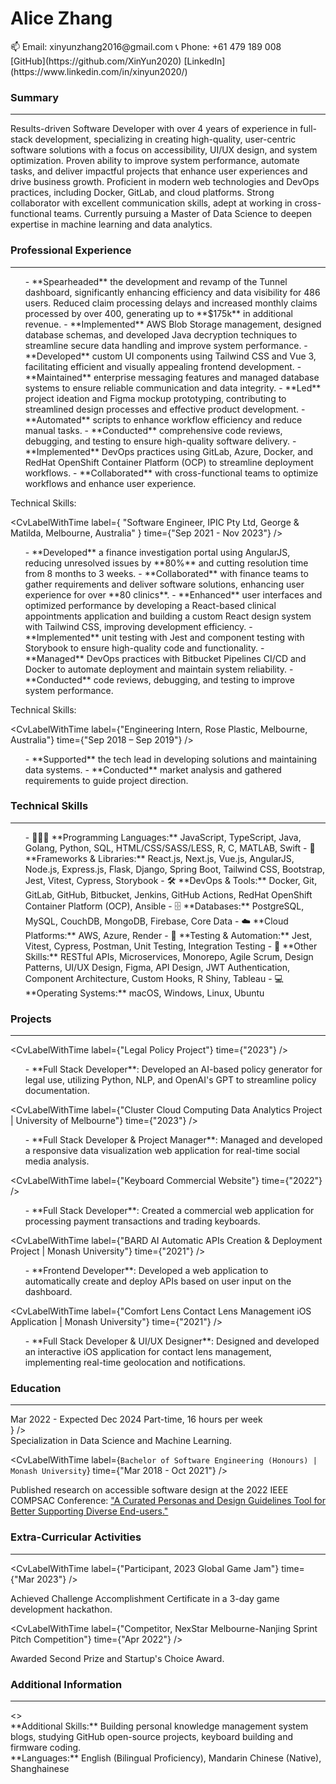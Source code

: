 
<SignInWrapper>

<div className='font-sans not-italic'>

<div className="flex flex-col md:flex-row gap-4 justify-between">
<h1 className="text-center text-3xl font-plex italic font-semibold">
  Alice Zhang
</h1>

<div className="flex flex-col justify-evenly ">
  <span>📫 Email: xinyunzhang2016@gmail.com</span>
  <span>📞 Phone: +61 479 189 008</span>
</div>
<div className="flex flex-row md:flex-col justify-evenly">
  <span>[GitHub](https://github.com/XinYun2020)</span>
  <span>[LinkedIn](https://www.linkedin.com/in/xinyun2020/)</span>
</div>

</div>

### Summary

<hr />
<div className="text-justify">
Results-driven Software Developer with over 4 years of experience in full-stack development, specializing in creating high-quality, user-centric software solutions with a focus on accessibility, UI/UX design, and system optimization. Proven ability to improve system performance, automate tasks, and deliver impactful projects that enhance user experiences and drive business growth. Proficient in modern web technologies and DevOps practices, including Docker, GitLab, and cloud platforms. Strong collaborator with excellent communication skills, adept at working in cross-functional teams. Currently pursuing a Master of Data Science to deepen expertise in machine learning and data analytics.
</div>

### Professional Experience

<hr />
<CvLabelWithTime
  label={
    "Full Stack Developer, Wise Employment, Melbourne, Australia"
  }
  time={"Nov 2023 - Present"}
/>

<ul>
- **Spearheaded** the development and revamp of the Tunnel dashboard, significantly enhancing efficiency and data visibility for 486 users. Reduced claim processing delays and increased monthly claims processed by over 400, generating up to **$175k** in additional revenue.
- **Implemented** AWS Blob Storage management, designed database schemas, and developed Java decryption techniques to streamline secure data handling and improve system performance.
- **Developed** custom UI components using Tailwind CSS and Vue 3, facilitating efficient and visually appealing frontend development.
- **Maintained** enterprise messaging features and managed database systems to ensure reliable communication and data integrity.
- **Led** project ideation and Figma mockup prototyping, contributing to streamlined design processes and effective product development.
- **Automated** scripts to enhance workflow efficiency and reduce manual tasks.
- **Conducted** comprehensive code reviews, debugging, and testing to ensure high-quality software delivery.
- **Implemented** DevOps practices using GitLab, Azure, Docker, and RedHat OpenShift Container Platform (OCP) to streamline deployment workflows.
- **Collaborated** with cross-functional teams to optimize workflows and enhance user experience.
</ul>

<label className="block font-bold">Technical Skills:</label>
<ul>
<CvStringToBadges items="JavaScript, Vue.js, Java, Golang, HTML/CSS/SASS/Tailwind CSS, Jest, Unit Testing, Integration Testing, Docker, Microservices, GitLab, Azure, RedHat OpenShift Container Platform (OCP), Postman, Figma, Agile Scrum, Design Patterns, UI/UX Design" />
</ul>

<CvLabelWithTime
  label={
    "Software Engineer, IPIC Pty Ltd, George & Matilda, Melbourne, Australia"
  }
  time={"Sep 2021 - Nov 2023"}
/>

<ul>
- **Developed** a finance investigation portal using AngularJS, reducing unresolved issues by **80%** and cutting resolution time from 8 months to 3 weeks.
- **Collaborated** with finance teams to gather requirements and deliver software solutions, enhancing user experience for over **80 clinics**.
- **Enhanced** user interfaces and optimized performance by developing a React-based clinical appointments application and building a custom React design system with Tailwind CSS, improving development efficiency.
- **Implemented** unit testing with Jest and component testing with Storybook to ensure high-quality code and functionality.
- **Managed** DevOps practices with Bitbucket Pipelines CI/CD and Docker to automate deployment and maintain system reliability.
- **Conducted** code reviews, debugging, and testing to improve system performance.
</ul>

<label className="block font-bold">Technical Skills:</label>
<ul>
<CvStringToBadges items="JavaScript, TypeScript, React.js, Next.js, AngularJS, HTML/CSS/SASS/Tailwind CSS, Bootstrap, Prisma, tRPC, Vitest, Jest, Storybook, Webpack, Docker, Monorepo, Bitbucket, Postman, Figma, Agile Scrum, Design System, Design Patterns, Component Architecture, Custom Hooks, API Design, UI/UX Design" />
</ul>

<CvLabelWithTime
  label={"Engineering Intern, Rose Plastic, Melbourne, Australia"}
  time={"Sep 2018 – Sep 2019"}
/>
<ul>
- **Supported** the tech lead in developing solutions and maintaining data systems.
- **Conducted** market analysis and gathered requirements to guide project direction.
</ul>

### Technical Skills

<hr />
<ul>
- 👩🏻‍💻 **Programming Languages:** JavaScript, TypeScript, Java, Golang, Python, SQL, HTML/CSS/SASS/LESS, R, C, MATLAB, Swift
- 🧰 **Frameworks & Libraries:** React.js, Next.js, Vue.js, AngularJS, Node.js, Express.js, Flask, Django, Spring Boot, Tailwind CSS, Bootstrap, Jest, Vitest, Cypress, Storybook
- 🛠️ **DevOps & Tools:** Docker, Git, GitLab, GitHub, Bitbucket, Jenkins, GitHub Actions, RedHat OpenShift Container Platform (OCP), Ansible
- 🗄️ **Databases:** PostgreSQL, MySQL, CouchDB, MongoDB, Firebase, Core Data
- ☁️ **Cloud Platforms:** AWS, Azure, Render
- 🔧 **Testing & Automation:** Jest, Vitest, Cypress, Postman, Unit Testing, Integration Testing
- 🎨 **Other Skills:** RESTful APIs, Microservices, Monorepo, Agile Scrum, Design Patterns, UI/UX Design, Figma, API Design, JWT Authentication, Component Architecture, Custom Hooks, R Shiny, Tableau
- 💻 **Operating Systems:** macOS, Windows, Linux, Ubuntu
</ul>

### Projects

<hr />

<CvLabelWithTime label={"Legal Policy Project"} time={"2023"} />

<ul>
- **Full Stack Developer**: Developed an AI-based policy generator for legal use, utilizing Python, NLP, and OpenAI's GPT to streamline policy documentation.

<CvStringToBadges items="Python, NLP, OpenAI API, Streamlit, Docker, Render, Git" />
</ul>

<CvLabelWithTime
  label={"Cluster Cloud Computing Data Analytics Project | University of Melbourne"}
  time={"2023"}
/>

<ul>
- **Full Stack Developer & Project Manager**: Managed and developed a responsive data visualization web application for real-time social media analysis.

<CvStringToBadges items="JavaScript, TypeScript, React.js, Flask, Python, Tailwind CSS, GitHub, Ansible, CouchDB, Docker, NLP, Material-UI, Agile" />
</ul>

<CvLabelWithTime
  label={"Keyboard Commercial Website"}
  time={"2022"}
/>

<ul>
- **Full Stack Developer**: Created a commercial web application for processing payment transactions and trading keyboards.

<CvStringToBadges items="JavaScript, React.js, Next.js, Tailwind CSS, TanStack Query, Sanity CMS, Stripe API, Vercel, GitHub" />
</ul>

<CvLabelWithTime
  label={"BARD AI Automatic APIs Creation & Deployment Project | Monash University"}
  time={"2021"}
/>
<ul>
- **Frontend Developer**: Developed a web application to automatically create and deploy APIs based on user input on the dashboard.

<CvStringToBadges items="Python, Django, Flask, JavaScript, React.js, PostgreSQL, API Design, Project Management, Agile, Git, DevOps, Jenkins, GitHub Actions, JWT Authentication" />
</ul>

<CvLabelWithTime
  label={"Comfort Lens Contact Lens Management iOS Application | Monash University"}
  time={"2021"}
/>

<ul>
- **Full Stack Developer & UI/UX Designer**: Designed and developed an interactive iOS application for contact lens management, implementing real-time geolocation and notifications.

<CvStringToBadges items="Swift, Firebase, Core Data, Google Places API, Figma, GitHub, Gesture Recognizers" />
</ul>

### Education

<hr />
<CvLabelWithTime
  label={`Master of Data Science | The University of Melbourne`}
  time={
    <div className="flex flex-col">
      <span>Mar 2022 - Expected Dec 2024</span>
      <span className="me-0 ms-auto text-justify leading-tight text-sm my-auto">
        Part-time, 16 hours per week
      </span>
    </div>
  }
/>
<div className="text-justify leading-tight">
    Specialization in Data Science and Machine Learning.
</div>

<CvLabelWithTime
  label={`Bachelor of Software Engineering (Honours) | Monash University`}
  time={"Mar 2018 - Oct 2021"}
/>

<div className="text-justify leading-tight">
    Published research on accessible software design at the 2022 IEEE COMPSAC Conference: <a href="https://ieeexplore.ieee.org/abstract/document/9842733">"A Curated Personas and Design Guidelines Tool for Better Supporting Diverse End-users."</a>
</div>

### Extra-Curricular Activities

<hr />
<CvLabelWithTime label={"Member, Chinese Association of Professionals and Scholars Australia (CAPS)"} time={"Nov 2022 - Present"} />

<CvLabelWithTime label={"Participant, 2023 Global Game Jam"} time={"Mar 2023"} />
<div className="text-justify">
  Achieved Challenge Accomplishment Certificate in a 3-day game development hackathon.
</div>

<CvLabelWithTime
  label={"Competitor, NexStar Melbourne-Nanjing Sprint Pitch Competition"}
  time={"Apr 2022"}
/>
<div className="text-justify">
  Awarded Second Prize and Startup's Choice Award.
</div>

### Additional Information

<hr />
<>
  <div className="text-md">
    **Additional Skills:** Building personal knowledge management system blogs, studying GitHub open-source projects, keyboard building and firmware coding.
  </div>
  <div className="text-md">
    **Languages:** English (Bilingual Proficiency), Mandarin Chinese (Native), Shanghainese
  </div>
</>

<CvPDFDownloadButton />

</div>

</SignInWrapper>
